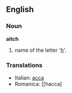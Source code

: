 ==English==
===Noun===
'''aitch'''

# name of the letter '[[h]]'.

===Translations===
*Italian: [[acca]]
*Romanica: [[hacca]